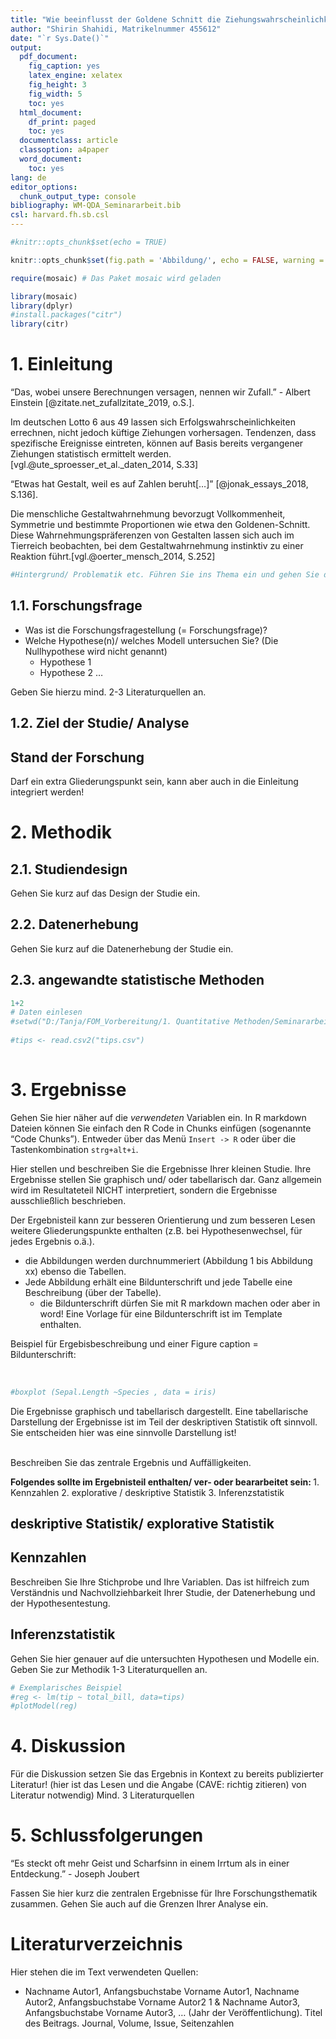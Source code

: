 ```yaml
---
title: "Wie beeinflusst der Goldene Schnitt die Ziehungswahrscheinlichkeit unter zwei Fibonacci-Zahlen im Lotto 6 aus 49?"
author: "Shirin Shahidi, Matrikelnummer 455612"
date: "`r Sys.Date()`"
output:
  pdf_document:
    fig_caption: yes
    latex_engine: xelatex
    fig_height: 3
    fig_width: 5
    toc: yes
  html_document:
    df_print: paged
    toc: yes
  documentclass: article
  classoption: a4paper
  word_document:
    toc: yes
lang: de
editor_options:
  chunk_output_type: console
bibliography: WM-QDA_Seminararbeit.bib
csl: harvard.fh.sb.csl
---
```




```r
#knitr::opts_chunk$set(echo = TRUE)

knitr::opts_chunk$set(fig.path = 'Abbildung/', echo = FALSE, warning = FALSE, message = FALSE, fig.align ="left")

require(mosaic) # Das Paket mosaic wird geladen


```

```r
library(mosaic)
library(dplyr)
#install.packages("citr")
library(citr)
```

# 1. Einleitung

<p>"Das, wobei unsere Berechnungen versagen, nennen wir Zufall." - Albert Einstein [@zitate.net_zufallzitate_2019, o.S.]. </p>
Im deutschen Lotto 6 aus 49 lassen sich Erfolgswahrscheinlichkeiten errechnen, nicht jedoch küftige Ziehungen vorhersagen.
Tendenzen, dass spezifische Ereignisse eintreten, können auf Basis bereits vergangener Ziehungen statistisch ermittelt werden. [vgl.@ute_sproesser_et_al._daten_2014, S.33]

<p>"Etwas hat Gestalt, weil es auf Zahlen beruht[...]" [@jonak_essays_2018, S.136].</p>
Die menschliche Gestaltwahrnehmung bevorzugt Vollkommenheit, Symmetrie und bestimmte Proportionen wie etwa den Goldenen-Schnitt. Diese Wahrnehmungspräferenzen von Gestalten lassen sich auch im Tierreich beobachten, bei dem Gestaltwahrnehmung instinktiv zu einer Reaktion führt.[vgl.@oerter_mensch_2014, S.252]   







```r
#Hintergrund/ Problematik etc. Führen Sie ins Thema ein und gehen Sie dann auf Ihre  Forschungsfrage ein.
```



## 1.1. Forschungsfrage

- Was ist die Forschungsfragestellung (= Forschungsfrage)?
- Welche Hypothese(n)/ welches Modell untersuchen Sie? (Die Nullhypothese wird nicht genannt)
    - Hypothese 1
    - Hypothese 2 ...

Geben Sie hierzu mind. 2-3 Literaturquellen an.

## 1.2. Ziel der Studie/ Analyse 

## Stand der Forschung
Darf ein extra Gliederungspunkt sein, kann aber auch in die Einleitung integriert werden!

# 2. Methodik 
## 2.1. Studiendesign

Gehen Sie kurz auf das Design der Studie ein.

## 2.2. Datenerhebung

Gehen Sie kurz auf die Datenerhebung der Studie ein.

## 2.3. angewandte statistische Methoden


```r
1+2
# Daten einlesen
#setwd("D:/Tanja/FOM_Vorbereitung/1. Quantitative Methoden/Seminararbeit")
 
#tips <- read.csv2("tips.csv")
 
```


# 3. Ergebnisse    

Gehen Sie hier näher auf die *verwendeten* Variablen ein. In R markdown Dateien können Sie einfach den R Code in Chunks einfügen (sogenannte "Code Chunks"). Entweder über das Menü `Insert -> R` oder über die Tastenkombination `strg+alt+i`. 


Hier stellen und beschreiben Sie die Ergebnisse Ihrer kleinen Studie. Ihre Ergebnisse stellen Sie graphisch und/ oder tabellarisch dar.
Ganz allgemein wird im Resultateteil NICHT interpretiert, sondern die Ergebnisse ausschließlich beschrieben.

Der Ergebnisteil kann zur besseren Orientierung und zum besseren Lesen weitere Gliederungspunkte enthalten (z.B. bei Hypothesenwechsel, für jedes Ergebnis o.ä.).

* die Abbildungen werden durchnummeriert  (Abbildung 1 bis Abbildung xx) ebenso die Tabellen.
* Jede Abbildung erhält eine Bildunterschrift und jede Tabelle eine Beschreibung (über der Tabelle).
  - die Bildunterschrift dürfen Sie mit R markdown machen oder aber in word! Eine Vorlage für eine Bildunterschrift ist im Template enthalten.

Beispiel für Ergebisbeschreibung und einer Figure caption  = Bildunterschrift:


<br>
```r

#boxplot (Sepal.Length ~Species , data = iris)
```



Die Ergebnisse graphisch und tabellarisch dargestellt. Eine tabellarische Darstellung der Ergebnisse ist im Teil der deskriptiven Statistik oft sinnvoll.
Sie entscheiden hier was eine sinnvolle Darstellung ist!
 
</br>
Beschreiben Sie das zentrale Ergebnis und Auffälligkeiten.


**Folgendes sollte im Ergebnisteil enthalten/ ver- oder beararbeitet sein: **
  1. Kennzahlen
  2. explorative / deskriptive Statistik
  3. Inferenzstatistik

## deskriptive Statistik/ explorative Statistik  
## Kennzahlen  

Beschreiben Sie Ihre Stichprobe und Ihre Variablen. 
Das ist hilfreich zum Verständnis und Nachvollziehbarkeit Ihrer Studie, der Datenerhebung und der Hypothesentestung.  

## Inferenzstatistik

Gehen Sie hier genauer auf die untersuchten Hypothesen und Modelle ein. Geben Sie zur Methodik 1-3 Literaturquellen an.  

```r
# Exemplarisches Beispiel
#reg <- lm(tip ~ total_bill, data=tips)
#plotModel(reg)

```


# 4. Diskussion
Für die Diskussion setzen Sie das Ergebnis in Kontext zu bereits publizierter Literatur! (hier ist das Lesen und die Angabe (CAVE: richtig zitieren) von Literatur notwendig) Mind. 3 Literaturquellen

# 5. Schlussfolgerungen


<p>"Es steckt oft mehr Geist und Scharfsinn in einem Irrtum als in einer Entdeckung." - Joseph Joubert </p>

Fassen Sie hier kurz die zentralen Ergebnisse für Ihre Forschungsthematik zusammen. Gehen Sie auch auf die Grenzen Ihrer Analyse ein.

# Literaturverzeichnis

Hier stehen die im Text verwendeten Quellen:

- Nachname Autor1, Anfangsbuchstabe Vorname Autor1, Nachname Autor2, Anfangsbuchstabe Vorname Autor2 1 & Nachname Autor3, Anfangsbuchstabe Vorname Autor3, ... (Jahr der Veröffentlichung). Titel des Beitrags. Journal, Volume, Issue, Seitenzahlen
